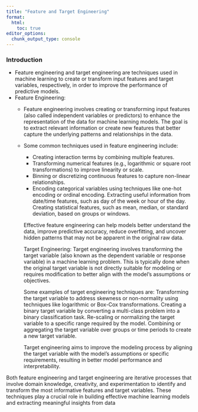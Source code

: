 ```yaml
---
title: "Feature and Target Engineering"
format: 
  html:
    toc: true
editor_options: 
  chunk_output_type: console
---
```


### Introduction
- Feature engineering and target engineering are techniques used in machine learning to create or transform input features and target variables, respectively, in order to improve the performance of predictive models.
- Feature Engineering:
  - Feature engineering involves creating or transforming input features (also called independent variables or predictors) to enhance the representation of the data for machine learning models. The goal is to extract relevant information or create new features that better capture the underlying patterns and relationships in the data.
  - Some common techniques used in feature engineering include:
    - Creating interaction terms by combining multiple features.
    - Transforming numerical features (e.g., logarithmic or square root transformations) to improve linearity or scale.
    - Binning or discretizing continuous features to capture non-linear relationships.
    - Encoding categorical variables using techniques like one-hot encoding or ordinal encoding.
        Extracting useful information from date/time features, such as day of the week or hour of the day.
        Creating statistical features, such as mean, median, or standard deviation, based on groups or windows.

    Effective feature engineering can help models better understand the data, improve predictive accuracy, reduce overfitting, and uncover hidden patterns that may not be apparent in the original raw data.

    Target Engineering:
    Target engineering involves transforming the target variable (also known as the dependent variable or response variable) in a machine learning problem. This is typically done when the original target variable is not directly suitable for modeling or requires modification to better align with the model's assumptions or objectives.

    Some examples of target engineering techniques are:
        Transforming the target variable to address skewness or non-normality using techniques like logarithmic or Box-Cox transformations.
        Creating a binary target variable by converting a multi-class problem into a binary classification task.
        Re-scaling or normalizing the target variable to a specific range required by the model.
        Combining or aggregating the target variable over groups or time periods to create a new target variable.

    Target engineering aims to improve the modeling process by aligning the target variable with the model's assumptions or specific requirements, resulting in better model performance and interpretability.

Both feature engineering and target engineering are iterative processes that involve domain knowledge, creativity, and experimentation to identify and transform the most informative features and target variables. These techniques play a crucial role in building effective machine learning models and extracting meaningful insights from data